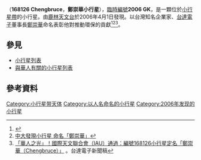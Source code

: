 {{Infobox planet
| bgcolour = #FFFFC0
| name = 鄭崇華（Chengbruce） 
| symbol = 
| image = 
| caption = 
| discovery = yes
| discovery_ref = 
| discoverer = [[葉泉志|葉泉志]]、[[楊庭彰|楊庭彰]]
| discovery_site = [[鹿林天文台|鹿林天文台]] 
| discovered = 2006年4月1日
| designations = yes
| mp_name = 鄭崇華（168126 Chengbruce，小行星168126）
| named_after = [[鄭崇華|鄭崇華]]
| alt_names = 2006 GK
| mp_category = [[小行星帶|主帶]]
| orbit_ref = <ref>{{Cite web |url=http://ssd.jpl.nasa.gov/sbdb.cgi?sstr=168126 |title=168126 Chengbruce (2006 GK) |access-date=2011-01-26 |archive-date=2021-07-22 |archive-url=https://web.archive.org/web/20210722212251/https://ssd.jpl.nasa.gov/sbdb.cgi?sstr=168126 |dead-url=no }}</ref>
| epoch = 2011年2月8日
| aphelion = {{convert|2.7938586|AU|km|3|abbr=on|lk=out}}
| perihelion = {{convert|2.3620222|AU|km|3|abbr=on}}
| semimajor = {{convert|2.5779404|AU|km|3|abbr=on}}
| eccentricity = 0.0837561
| period = 1511.8466413 [[日|日]]<br />4.14 [[儒略年|儒略年]]
| avg_speed = 
| inclination = 9.19029°
| asc_node = 158.74934°
| mean_anomaly = 52.79528°
| arg_peri = 55.17108°
| satellites = 
| physical_characteristics = yes
| dimensions = 
| mass = 
| density = 
| surface_grav = 
| escape_velocity = 
| sidereal_day = 
| axial_tilt = 
| pole_ecliptic_lat = 
| pole_ecliptic_lon = 
| albedo = 
| temperatures= 
| temp_name1 = 
| mean_temp_1 = 
| max_temp_1 = 
| temp_name2 = 
| max_temp_2 = 
| spectral_type = 
| abs_magnitude = 15.8
}}

'''{{BASEPAGENAME}}'''（'''168126 Chengbruce'''，'''鄭崇華小行星'''），[[天文學臨時編號|臨時編號]]'''2006 GK'''，是一顆位於[[小行星帶|小行星帶]]的小行星。由[[鹿林天文台|鹿林天文台]]於2006年4月1日發現。以台灣知名企業家、[[台達電子工業|台達電子]]董事長[[鄭崇華|鄭崇華]]命名表彰他對推動環保的貢獻<ref>{{cite news|title=鄭崇華小行星　即日起環繞天際|url=http://ncusec.ncu.edu.tw/news/press_content.php?P_ID=6980|date=2008-07-09|author=王中一|accessdate=2019-03-23|archive-date=2019-08-14|archive-url=https://web.archive.org/web/20190814130724/http://ncusec.ncu.edu.tw/news/press_content.php?P_ID=6980|dead-url=no}}</ref><ref>[http://tw.nextmedia.com/applenews/article/art_id/30734024/IssueID/20080709 中大發現小行星 命名「鄭崇華」]{{Dead link|date=2019年12月 |bot=InternetArchiveBot |fix-attempted=yes }}</ref><ref>[http://www.delta.com.tw/ch/product/em/em_press_detail.asp?nid=176 「華人之光」！國際天文聯合會（IAU）通過：編號168126小行星定名「鄭崇華（Chengbruce）」] {{Wayback|url=http://www.delta.com.tw/ch/product/em/em_press_detail.asp?nid=176 |date=20160304123433 }}。台達電子新聞稿</ref>。

== 參見 ==
* [[小行星列表|小行星列表]]
* [[與華人有關的小行星列表|與華人有關的小行星列表]]

== 參考資料 ==
{{Reflist}}
<references/>

{{Minor Planet Number|[[小行星168125|小行星168125]]|[[小行星168127|小行星168127]]}}
{{小天體}}
{{beltasteroid-stub}}

[[Category:小行星带天体|Category:小行星带天体]]
[[Category:以人名命名的小行星|Category:以人名命名的小行星]]
[[Category:2006年发现的小行星|Category:2006年发现的小行星]]